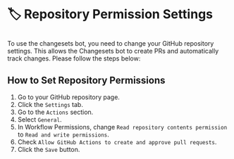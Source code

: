 # 🏷 Repository Permission Settings

##

To use the changesets bot, you need to change your GitHub repository settings.
This allows the Changesets bot to create PRs and automatically track changes.
Please follow the steps below:

## How to Set Repository Permissions

1. Go to your GitHub repository page.
2. Click the `Settings` tab.
3. Go to the `Actions` section.
4. Select `General`.
5. In Workflow Permissions, change `Read repository contents permission` to `Read and write permissions`.
6. Check `Allow GitHub Actions to create and approve pull requests`.
7. Click the `Save` button.

